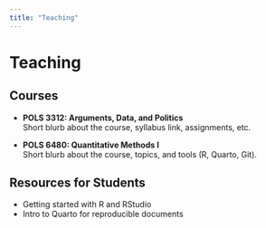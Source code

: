 ```yaml
---
title: "Teaching"
---
```


# Teaching

## Courses
- **POLS 3312: Arguments, Data, and Politics**  
  Short blurb about the course, syllabus link, assignments, etc.

- **POLS 6480: Quantitative Methods I**  
  Short blurb about the course, topics, and tools (R, Quarto, Git).

## Resources for Students
- Getting started with R and RStudio
- Intro to Quarto for reproducible documents
